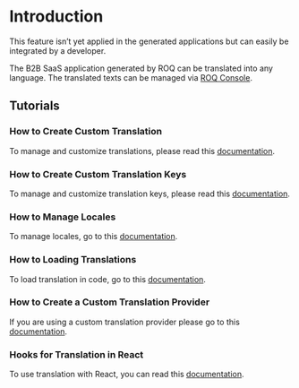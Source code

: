 
# Introduction

<Callout type="info">
This feature isn’t yet applied in the generated applications but can easily be integrated by a developer.
</Callout>

The B2B SaaS application generated by ROQ can be translated into any language. The translated texts can be managed via [ROQ Console](https://console.roq.tech).


## Tutorials

### How to Create Custom Translation

To manage and customize translations, please read this [documentation](/translations/tutorials/custom-translations).

### How to Create Custom Translation Keys

To manage and customize translation keys, please read this [documentation](/translations/tutorials/custom-translation-keys).


### How to Manage Locales

To manage locales, go to this [documentation](/translations/tutorials/custom-locales).

### How to Loading Translations

To load translation in code, go to this [documentation](/translations/tutorials/loading-translations).

### How to Create a Custom Translation Provider

If you are using a custom translation provider please go to this [documentation](/translations/tutorials/custom-translations-provider).

### Hooks for Translation in React

To use translation with React, you can read this [documentation](/translations/tutorials/hooks-translation-react).